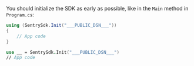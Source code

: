 You should initialize the SDK as early as possible, like in the `Main` method in `Program.cs`:

```csharp
using (SentrySdk.Init("___PUBLIC_DSN___"))
{
    // App code
}
```

```fsharp
use __ = SentrySdk.Init("___PUBLIC_DSN___")
// App code
```

